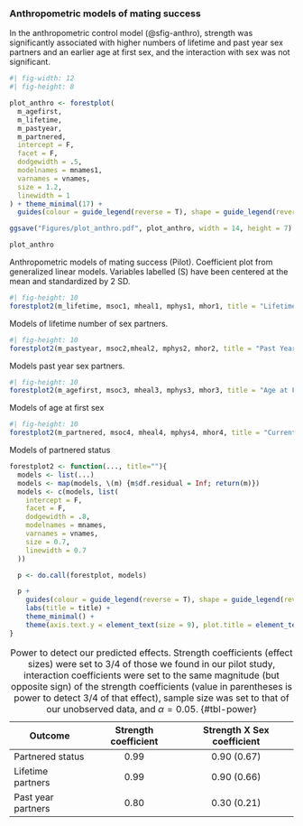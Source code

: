 ### Anthropometric models of mating success

In the anthropometric control model (@sfig-anthro), strength was significantly associated with higher numbers of lifetime and past year sex partners and an earlier age at first sex, and the interaction with sex was not significant.

::: {#sfig-anthro}
```r
#| fig-width: 12
#| fig-height: 8

plot_anthro <- forestplot(
  m_agefirst,
  m_lifetime,
  m_pastyear,
  m_partnered,
  intercept = F,
  facet = F,
  dodgewidth = .5,
  modelnames = mnames1,
  varnames = vnames, 
  size = 1.2, 
  linewidth = 1
) + theme_minimal(17) +
  guides(colour = guide_legend(reverse = T), shape = guide_legend(reverse = T))

ggsave("Figures/plot_anthro.pdf", plot_anthro, width = 14, height = 7)

plot_anthro
```

Anthropometric models of mating success (Pilot). Coefficient plot from generalized linear models. Variables labelled (S) have been centered at the mean and standardized by 2 SD.
:::



::: {#sfig-lifetime}
```r
#| fig-height: 10
forestplot2(m_lifetime, msoc1, mheal1, mphys1, mhor1, title = "Lifetime Number of Sexual Partners")
```

Models of lifetime number of sex partners.
:::


::: {#sfig-year}
```r
#| fig-height: 10
forestplot2(m_pastyear, msoc2,mheal2, mphys2, mhor2, title = "Past Year Number of Sexual Partners")
```

Models past year sex partners.
:::


::: {#sfig-agefirstsex}
```r
#| fig-height: 10
forestplot2(m_agefirst, msoc3, mheal3, mphys3, mhor3, title = "Age at First Sex")
```

Models of age at first sex
:::

::: {#sfig-partnered}
```r
#| fig-height: 10
forestplot2(m_partnered, msoc4, mheal4, mphys4, mhor4, title = "Currently Partnered")
```

Models of partnered status
:::


```r
forestplot2 <- function(..., title=""){
  models <- list(...)
  models <- map(models, \(m) {m$df.residual = Inf; return(m)})
  models <- c(models, list(
    intercept = F,
    facet = F,
    dodgewidth = .8,
    modelnames = mnames,
    varnames = vnames,
    size = 0.7,
    linewidth = 0.7
  ))

  p <- do.call(forestplot, models)

  p +
    guides(colour = guide_legend(reverse = T), shape = guide_legend(reverse = T)) +
    labs(title = title) +
    theme_minimal() +
    theme(axis.text.y = element_text(size = 9), plot.title = element_text(size = 11))
}
```

| Outcome            | Strength coefficient | Strength X Sex coefficient |
|--------------------|:--------------------:|:--------------------------:|
| Partnered status   |         0.99         |            0.90 (0.67)            |
| Lifetime partners  |         0.99         |            0.90 (0.66)            |
| Past year partners |         0.80         |            0.30 (0.21)            |

: Power to detect our predicted effects. Strength coefficients (effect sizes) were set to 3/4 of those we found in our pilot study, interaction coefficients were set to the same magnitude (but opposite sign) of the strength coefficients (value in parentheses is power to detect 3/4 of that effect), sample size was set to that of our unobserved data, and $\alpha = 0.05$. {#tbl-power}

